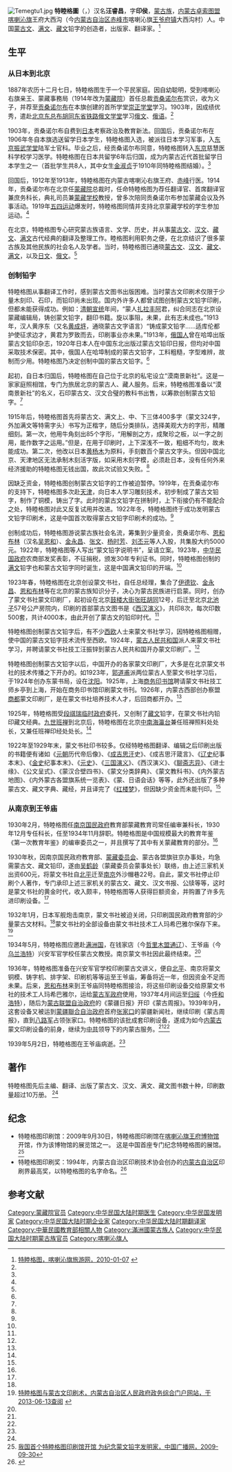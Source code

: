 [[File:Temegtu1.jpg|thumb]]
'''特睦格圖'''（{{mong|m=ᠲᠡᠮᠡᠭᠡᠲᠦ|k=Тэмээт|z=Temegtü}}，{{bd|1887年||1939年|5月2日}}）汉名'''汪睿昌'''，字'''印侯'''，[[蒙古族|蒙古族]]，[[内蒙古|内蒙古]][[卓索图盟|卓索图盟]][[喀喇沁旗|喀喇沁旗]]王府大西沟（今[[内蒙古自治区|内蒙古自治区]][[赤峰市|赤峰市]]喀喇沁旗[[王爷府镇|王爷府镇]]大西沟村）人。中国[[蒙古文|蒙古文]]、[[满文|满文]]、[[藏文|藏文]]铅字的创造者，出版家、翻译家。<ref name=klqqly>[http://www.klqqly.com/news/News_View.asp?NewsID=701 特睦格图，喀喇沁旗旅游网，2010-01-07] {{webarchive|url=https://web.archive.org/web/20160305032459/http://www.klqqly.com/news/News_View.asp?NewsID=701 |date=2016-03-05 }}</ref>

==生平==
===从日本到北京===
1887年农历十二月七日，特睦格图生于一个平民家庭。因自幼聪明，受到喀喇沁右旗亲王、蒙藏事務局（1914年改为[[蒙藏院|蒙藏院]]）首任总裁[[贡桑诺尔布|贡桑诺尔布]]赏识，收为义子，并荐至[[贡桑诺尔布|贡桑诺尔布]]在本旗创建的首所学堂[[崇正学堂|崇正学堂]]学习。1903年，因成绩优秀，遣赴[[北京|北京]][[东总布胡同|东总布胡同]][[东省铁路俄文学堂|东省铁路俄文学堂]]学习[[俄文|俄文]]、[[俄语|俄语]]。<ref name=klqqly/>

1903年，贡桑诺尔布自费到[[日本|日本]]考察政治及教育新法。回国后，贡桑诺尔布在1906年冬自本旗选送留学日本学生，特睦格图入选，被派往日本学习军事，入[[东京|东京]][[振武学堂|振武学堂]]陆军士官科。毕业之后，经贡桑诺尔布同意，特睦格图转入[[东京|东京]]慈慧医科学校学习医学。特睦格图在日本共留学6年后归国，成为内蒙古近代首批留学日本学生之一（首批学生共8人，其中女生[[金淑贞|金淑贞]]于1910年同特睦格图结婚）。<ref name=klqqly/>

回国后，1912年至1913年，特睦格图在内蒙古喀喇沁右旗王府、[[赤峰|赤峰]]行医。1914年，贡桑诺尔布在北京任[[蒙藏院|蒙藏院]]总裁时，任命特睦格图为荐任翻译官、首席翻译官兼庶务科长，典礼司员兼[[蒙藏学校|蒙藏学校]]教授，曾多次陪同贡桑诺尔布参加蒙藏会议及外事活动。1919年[[五四运动|五四运动]]爆发时，特睦格图同情并支持北京蒙藏学校的学生参加运动。<ref name=klqqly/>

在北京，特睦格图专心研究蒙古族语言、文学、历史，并从事[[蒙古文|蒙古文]]、[[汉文|汉文]]、[[藏文|藏文]]、[[满文|满文]]古代经典的翻译及整理工作。睦格图利用职务之便，在北京结识了很多蒙古族及其他民族的社会名人及学者。当时，特睦格图已通晓[[蒙古文|蒙古文]]、[[汉文|汉文]]、[[藏文|藏文]]、[[满文|满文]]，以及[[日文|日文]]、[[俄文|俄文]]。<ref name=klqqly/>

===创制铅字===
特睦格图从事翻译工作时，感到蒙古文图书出版困难。当时蒙古文印刷术仅限于少量木刻印、石印，而铅印尚未出现。国内外许多人都曾试图创制蒙古文铅字印刷，但都未能获得成功。例如：[[清朝|清朝]][[宣统|宣统]]年间，“蒙人[[扎拉丰阿|扎拉丰阿]]君，纠合同志在北京设蒙藏编辑局，铸创蒙文铅字，翻印书籍。旋以事阻，未果，此有志未成也。”1913年，汉人黄序东（又名[[黄成垿|黄成垿]]，通晓蒙古文字语言）“铸成蒙文铅字……适库伦都护使征求边才，黄君为罗致而去，印刷事业亦未果。”1913年，[[俄国人|俄国人]]曾在哈埠出版蒙古文铅印杂志，1920年日本人在中国东北出版过蒙古文铅印日报，但均对中国采取技术保密。其中，俄国人在哈埠制成的蒙古文铅字，工料粗糙，字型难辨，故制而少用。特睦格图乃决定创制中国的蒙古文铅字。<ref name=klqqly/>

起初，自日本归国后，特睦格图在自己位于北京的私宅设立“漠南景新社”。这是一家家庭照相馆，专门为旅居北京的蒙古人、藏人服务。后来，特睦格图准备以“漠南景新社”的名义，石印蒙古文、汉文合璧的教科书出售，以筹款创制蒙古文铅字。<ref name=klqqly/>

1915年后，特睦格图首先将蒙古文、满文上、中、下三体400多字（蒙文324字，外加满文等特需字头）书写为正楷字，随后分类排队，选择美观大方的字形，精雕细刻。第一次，他用牛角刻出85个字形，“用解剖之方，成聚珍之板，以一字之剖用，能作数字之运用。”但是，在用于印刷时，上下深浅不一致，粗细不均匀，故未能成功。第二次，他改以日本[[黄杨木|黄杨木]]为原料，手刻数百个蒙古文字头。但因中国北京、天津地区无法承制木刻活字版，如采用木刻字模，必须赴日本，没有任何外来经济援助的特睦格图无钱出国，故此次试验又失败。<ref name=klqqly/>

因缺乏资金，特睦格图创制蒙古文铅字的工作被迫暂停。1919年，在贡桑诺尔布的支持下，特睦格图多次赴[[天津|天津]]，向日本人学习雕刻技术，初步制成了蒙古文铅字，制作了铜模，铸出了字。此时的蒙古文铅字在拼制时，上下衔接仍有不能配合之处，特睦格图对此又反复试用并改进。1922年冬，特睦格图终于成功发明蒙古文铅字印刷术，这是中国首次取得蒙古文铅字印刷术的成功。<ref name=klqqly/>

创制成功后，特睦格图游说蒙古族社会名流，筹集到少量资金，贡桑诺尔布、[[恩和布林|恩和布林]]（汉名[[吴恩和|吴恩和]]）、[[金永昌|金永昌]]、[[张文|张文]]、[[杨时芳|杨时芳]]、[[刘丕元|刘丕元]]等人入股，共集股大约5000元。1922年，特睦格图等人写出“蒙文铅字说明书”，呈请立案。1923年，[[北洋政府|中华民国政府]]农商部发奖表彰，不征捐税，颁发30年专利证书。同时，特睦格图创制的[[满文|满文]]铅字也和蒙古文铅字同时诞生，这是中国满文铅印的开端。<ref name=klqqly/>

1923年春，特睦格图在北京创设蒙文书社，自任总经理，集合了[[伊德钦|伊德钦]]、[[金永昌|金永昌]]、[[恩和布林|恩和布林]]等在北京的蒙古族知识分子，决心为蒙古民族进行启蒙。同时，创办了蒙文书社蒙文印刷厂，起初设在北京[[旧鼓楼大街|鼓楼大街]][[张旺胡同|张旺胡同]]12号，后迁至北京[[北池子|北池子]]57号公产房院内，印刷的首部蒙古文图书是《[[西汉演义|西汉演义]]》，共印8次，每次印数500套，共计4000本，由此开创了蒙古文的铅印时代。<ref name=klqqly/>

特睦格图创制蒙古文铅字后，有不少[[西欧|西欧]]人士来蒙文书社学习，因特睦格图相赠，使中国的蒙古文铅字技术流传至西欧。1924年，[[蒙古人民共和国|蒙古人民共和国]]派人来蒙文书社学习，并聘请蒙文书社技工汪振锌到蒙古人民共和国开办蒙文印刷厂。<ref name=klqqly/>

特睦格图创制蒙古文铅字以后，中国开办的各家蒙文印刷厂，大多是在北京蒙文书社的技术传播之下开办的。如1923年，[[郭道甫|郭道甫]]派两位蒙古人至蒙文书社学习后，于1924年创办东蒙书局，设在[[沈阳|沈阳]]。1925年，上海[[商务印书馆|商务印书馆]]聘请蒙文书社技工师乡亭到上海，开始在商务印书馆印刷蒙文书刊。1926年，内蒙古西部创办察盟[[商都县|商都]]蒙文印刷厂，是在蒙文书社培养技术人才，后回商都开办。<ref name=klqqly/>

1925年，特睦格图受[[中华民国临时政府_(段祺瑞)|段祺瑞临时政府]]委托，又创制了[[藏文|藏文]]铅字，在蒙文书社内铅印藏文经典。[[九世班禅|九世班禅]]到北京后，特睦格图在北京[[中南海|中南海]][[瀛台|瀛台]]兼任班禅照料处处长，又兼任班禅印经处处长。<ref name=klqqly/>

1922年至1929年末，蒙文书社印书较多。仅经特睦格图翻译、编辑之后印刷出版的书籍便有诸如《[[元朝|元朝]]历代帝后像》、《[[成吉思汗|成吉思汗]]史》、《成吉思汗箴言》、《[[辽史|辽史]]纪事本末》、《[[金史|金史]]纪事本末》、《[[元史|元史]]》、《[[三国演义|三国演义]]》、《西汉演义》、《[[聊斋志异|聊斋志异]]》、《进士缘》、《公文呈式》、《蒙汉合壁四书》、《蒙文分类辞典》、《蒙文教科书》、《内外蒙古地图》、《内外蒙古各盟旗系统一览表》、《蒙、日语会话》等等，此外还出版了多种蒙古文、藏文字典、藏经，并且译完了《[[红楼梦|红楼梦]]》，但因缺少资金而未能刊印。<ref name=klqqly/>

===从南京到王爷庙===
1930年2月，特睦格图任[[南京国民政府|南京国民政府]]教育部蒙藏教育司常任编审兼科长，1930年12月专任科长，任至1934年11月辞职。特睦格图是中国规模最大的教育年鉴《第一次教育年鉴》的编审委员之一，并且撰写了其中有关蒙藏教育的部分。<ref name=klqqly/>

1930年秋，因南京国民政府教育部、[[蒙藏委员会|蒙藏委员会]]、蒙古各盟旗驻京办事处，均急需蒙古文、藏文铅印，遂由[[吴鹤龄|吴鹤龄]]（蒙藏委员会蒙事处长）联络，由上述三家机关出资600元，将蒙文书社自[[北平|北平]]迁至[[南京|南京]]外沙帽巷22号。自此，蒙文书社停止印刷个人著作，专门承印上述三家机关的蒙古文、藏文、汉文书报、公牍等等，这时是蒙文书社的黄金时代，收入颇丰，特睦格图等人获得巨额资金，并购置了许多先进印刷设备。<ref name=klqqly/>

1932年1月，日本军舰炮击南京，蒙文书社被迫关闭，只印刷国民政府教育部的少量蒙古文材料。<ref name=klqqly/>蒙文书社的全部设备由蒙文书社技术工人玛希巴雅尔保存下来。<ref name=mng>[http://www.nmg.gov.cn/nmgly/lswh/jd_01.htm 特睦格图与蒙古文印刷术，内蒙古自治区人民政府政务综合门户网站，于2013-06-13查阅] {{Wayback|url=http://www.nmg.gov.cn/nmgly/lswh/jd_01.htm |date=20100504231243 }}</ref>

1934年5月，特睦格图应邀赴[[满洲国|满洲国]]，在钱家店（今[[哲里木盟|哲里木盟]][[通辽|通辽]]）、王爷庙（今[[乌兰浩特|乌兰浩特]]）兴安军官学校任蒙古文教授。南京蒙文书社因此最终结束。<ref name=klqqly/>

1936年，特睦格图准备在兴安军官学校印刷蒙古文讲义，便自[[北平|北平]]、南京将蒙文铜模、铸字机、排字架、印刷机等等运至王爷庙，筹备将近一年，但因资金不足而未果。后来，[[恩和布林|恩和布林]]来到王爷庙同特睦格图接洽，将这些印刷设备交给原蒙文书社的技术工人玛希巴雅尔，运给[[蒙古军政府|蒙古军政府]]使用，1937年4月间运至[[归绥|归绥]]（今[[呼和浩特|呼和浩特]]），随后为[[蒙古联盟自治政府|蒙古联盟自治政府]]的《蒙疆日报》开印《蒙古周报》。1939年9月，这套设备又被运到[[蒙疆聯合自治政府|蒙疆聯合自治政府]]首府[[张家口|张家口]]的蒙疆新闻社，继续印刷《蒙古周报》，直到[[八路军|八路军]]占领张家口。特睦格图的该批成套印刷设备，遂成为如今[[内蒙古|内蒙古]]蒙文印刷设备的前身，继续为[[中共|中共]]领导下的内蒙古服务。<ref name=klqqly/><ref name=mng/>

1939年5月2日，特睦格图在王爷庙病逝。<ref name=klqqly/>

==著作==
特睦格图先后主编、翻译、出版了蒙古文、汉文、满文、藏文图书数十种，印刷数量超过10万册。 <ref name=klqqly/>

==纪念==
*特睦格图印刷馆：2009年9月30日，特睦格图印刷馆在[[喀喇沁旗王府博物馆|喀喇沁旗王府博物馆]]开馆，作为该博物馆的展览馆之一。 这是中国首座专门纪念特睦格图的展馆。<ref>[http://www.cnr.cn/newscenter/gnxw/200909/t20090930_505495176.html 我国首个特睦格图印刷馆开馆 为纪念蒙文铅字发明家，中国广播网，2009-09-30]</ref>
*特睦格图印刷奖：1994年，内蒙古自治区印刷技术协会创办的[[内蒙古自治区|内蒙古自治区]]印刷界最高奖，以特睦格图的名字命名。<ref>{{Cite web |url=http://www.chifeng.gov.cn/html/2010-08/bbbda0d9-6049-495a-8cca-697459c65c6f.shtml |title=中国首家特睦格图印刷馆开放，赤峰旅游网，2010-8-19 |access-date=2013-06-13 |archive-date=2019-08-27 |archive-url=https://web.archive.org/web/20190827081234/http://www.chifeng.gov.cn/html/2010-08/bbbda0d9-6049-495a-8cca-697459c65c6f.shtml |dead-url=yes }}</ref>

==参考文献==
{{commonscat|Temegtu}}
{{reflist}}

[[Category:蒙藏院官员|Category:蒙藏院官员]]
[[Category:中华民国大陆时期医生|Category:中华民国大陆时期医生]]
[[Category:中华民国发明家|Category:中华民国发明家]]
[[Category:中华民国大陆时期企业家|Category:中华民国大陆时期企业家]]
[[Category:中华民国大陆时期翻译家|Category:中华民国大陆时期翻译家]]
[[Category:中華民國教育部相關人物|Category:中華民國教育部相關人物]]
[[Category:滿洲國蒙古族人|Category:滿洲國蒙古族人]]
[[Category:中华民国大陆时期蒙古族官员|Category:中华民国大陆时期蒙古族官员]]
[[Category:喀喇沁旗人|Category:喀喇沁旗人]]